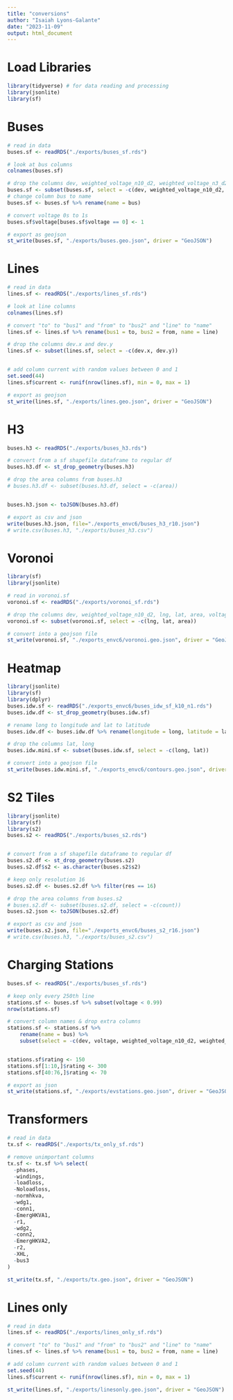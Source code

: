 ```yaml
---
title: "conversions"
author: "Isaiah Lyons-Galante"
date: "2023-11-09"
output: html_document
---
```


# Load Libraries
```r
library(tidyverse) # for data reading and processing
library(jsonlite)
library(sf)
```

# Buses
```r
# read in data
buses.sf <- readRDS("./exports/buses_sf.rds")

# look at bus columns
colnames(buses.sf)

# drop the columns dev, weighted_voltage_n10_d2, weighted_voltage_n3_d2
buses.sf <- subset(buses.sf, select = -c(dev, weighted_voltage_n10_d2, weighted_voltage_n3_d2))
# change column bus to name
buses.sf <- buses.sf %>% rename(name = bus)

# convert voltage 0s to 1s
buses.sf$voltage[buses.sf$voltage == 0] <- 1

# export as geojson
st_write(buses.sf, "./exports/buses.geo.json", driver = "GeoJSON")
```

# Lines
```r
# read in data
lines.sf <- readRDS("./exports/lines_sf.rds")

# look at line columns
colnames(lines.sf)

# convert "to" to "bus1" and "from" to "bus2" and "line" to "name"
lines.sf <- lines.sf %>% rename(bus1 = to, bus2 = from, name = line)

# drop the columns dev.x and dev.y
lines.sf <- subset(lines.sf, select = -c(dev.x, dev.y))


# add column current with random values between 0 and 1
set.seed(44)
lines.sf$current <- runif(nrow(lines.sf), min = 0, max = 1)

# export as geojson
st_write(lines.sf, "./exports/lines.geo.json", driver = "GeoJSON")
```

# H3
```r

buses.h3 <- readRDS("./exports/buses_h3.rds")

# convert from a sf shapefile dataframe to regular df
buses.h3.df <- st_drop_geometry(buses.h3)

# drop the area columns from buses.h3
# buses.h3.df <- subset(buses.h3.df, select = -c(area))


buses.h3.json <- toJSON(buses.h3.df)

# export as csv and json
write(buses.h3.json, file="./exports_envc6/buses_h3_r10.json")
# write.csv(buses.h3, "./exports/buses_h3.csv")
```

# Voronoi
```r
library(sf)
library(jsonlite)

# read in voronoi.sf
voronoi.sf <- readRDS("./exports/voronoi_sf.rds")

# drop the columns dev, weighted_voltage_n10_d2, lng, lat, area, voltage.rounded
voronoi.sf <- subset(voronoi.sf, select = -c(lng, lat, area))

# convert into a geojson file
st_write(voronoi.sf, "./exports_envc6/voronoi.geo.json", driver = "GeoJSON")
```

# Heatmap
```r
library(jsonlite)
library(sf)
library(dplyr)
buses.idw.sf <- readRDS("./exports_envc6/buses_idw_sf_k10_n1.rds")
buses.idw.df <- st_drop_geometry(buses.idw.sf)

# rename long to longitude and lat to latitude
buses.idw.df <- buses.idw.df %>% rename(longitude = long, latitude = lat)

# drop the columns lat, long
buses.idw.mini.sf <- subset(buses.idw.sf, select = -c(long, lat))

# convert into a geojson file
st_write(buses.idw.mini.sf, "./exports_envc6/contours.geo.json", driver = "GeoJSON")
```

# S2 Tiles
```r
library(jsonlite)
library(sf)
library(s2)
buses.s2 <- readRDS("./exports/buses_s2.rds")


# convert from a sf shapefile dataframe to regular df
buses.s2.df <- st_drop_geometry(buses.s2)
buses.s2.df$s2 <- as.character(buses.s2$s2)

# keep only resolution 16
buses.s2.df <- buses.s2.df %>% filter(res == 16)

# drop the area columns from buses.s2
# buses.s2.df <- subset(buses.s2.df, select = -c(count))
buses.s2.json <- toJSON(buses.s2.df)

# export as csv and json
write(buses.s2.json, file="./exports_envc6/buses_s2_r16.json")
# write.csv(buses.h3, "./exports/buses_s2.csv")
```

# Charging Stations
```r
buses.sf <- readRDS("./exports/buses_sf.rds")

# keep only every 250th line
stations.sf <- buses.sf %>% subset(voltage < 0.99)
nrow(stations.sf)

# convert column names & drop extra columns
stations.sf <- stations.sf %>% 
    rename(name = bus) %>% 
    subset(select = -c(dev, voltage, weighted_voltage_n10_d2, weighted_voltage_n3_d2))


stations.sf$rating <- 150
stations.sf[1:10,]$rating <- 300
stations.sf[40:76,]$rating <- 70

# export as json
st_write(stations.sf, "./exports/evstations.geo.json", driver = "GeoJSON")
```

# Transformers
```r
# read in data
tx.sf <- readRDS("./exports/tx_only_sf.rds")

# remove unimportant columns
tx.sf <- tx.sf %>% select(
  -phases,
  -windings,
  -loadloss,
  -Noloadloss,
  -normhkva,
  -wdg1,
  -conn1,
  -EmergHKVA1,
  -r1,
  -wdg2,
  -conn2,
  -EmergHKVA2,
  -r2,
  -XHL,
  -bus3
)

st_write(tx.sf, "./exports/tx.geo.json", driver = "GeoJSON")
```

# Lines only
```r
# read in data
lines.sf <- readRDS("./exports/lines_only_sf.rds")

# convert "to" to "bus1" and "from" to "bus2" and "line" to "name"
lines.sf <- lines.sf %>% rename(bus1 = to, bus2 = from, name = line)

# add column current with random values between 0 and 1
set.seed(44)
lines.sf$current <- runif(nrow(lines.sf), min = 0, max = 1)

st_write(lines.sf, "./exports/linesonly.geo.json", driver = "GeoJSON")
```